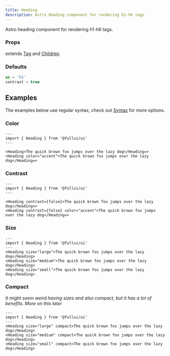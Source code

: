 ```yaml
---
title: Heading
description: Astro Heading component for rendering h1-h6 tags
---
```

Astro heading component for rendering h1-h6 tags.

### Props
extends [Tag](/utility/tag) and [Children](/utility/children).

### Defaults
```ts
as = 'h2' 
contrast = true
```

## Examples
The examples below use regular syntax, check out [Syntax](/overview/syntax) for more options.

### Color
```astro live
---
import { Heading } from '@fullui/ui'
---

<Heading>The quick brown fox jumps over the lazy dog</Heading=>   
<Heading color="accent">The quick brown fox jumps over the lazy dog</Heading=>  
```

### Contrast
```astro live
---
import { Heading } from '@fullui/ui'
---

<Heading contrast={false}>The quick brown fox jumps over the lazy dog</Heading=>   
<Heading contrast={false} color="accent">The quick brown fox jumps over the lazy dog</Heading=>  
```

### Size
```astro live
---
import { Heading } from '@fullui/ui'
--- 
<Heading size="large">The quick brown fox jumps over the lazy dog</Heading>   
<Heading size="medium">The quick brown fox jumps over the lazy dog</Heading>  
<Heading size="small">The quick brown fox jumps over the lazy dog</Heading>   
```

### Compact
*It might seem weird having sizes and also compact, but it has a lot of benefits. More on this later*
```astro live
---
import { Heading } from '@fullui/ui'
--- 
<Heading size="large" compact>The quick brown fox jumps over the lazy dog</Heading>   
<Heading size="medium" compact>The quick brown fox jumps over the lazy dog</Heading>  
<Heading size="small" compact>The quick brown fox jumps over the lazy dog</Heading>   
```
